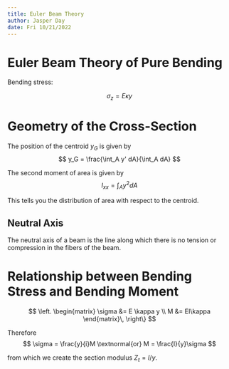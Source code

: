 ```yaml
---
title: Euler Beam Theory
author: Jasper Day
date: Fri 10/21/2022
---
```


# Euler Beam Theory of Pure Bending

Bending stress:

$$
\sigma_z = E\kappa y
$$

# Geometry of the Cross-Section

The position of the centroid $y_G$ is given by
$$
y_G = \frac{\int_A y' dA}{\int_A dA}
$$

The second moment of area is given by
$$
I_{xx} = \int_A y^2 dA
$$

This tells you the distribution of area with respect to the centroid.

:::{#def-neutral}

## Neutral Axis

The neutral axis of a beam is the line along which there is no tension or compression in the fibers of the beam. 

:::


# Relationship between Bending Stress and Bending Moment

$$
\left.
\begin{matrix}
\sigma &= E \kappa y \\
M &= EI\kappa
\end{matrix}\,
\right\}
$$

Therefore 
$$
\sigma = \frac{y}{i}M \textnormal{or} M = \frac{I}{y}\sigma
$$

from which we create the section modulus $Z_t = I/y$.